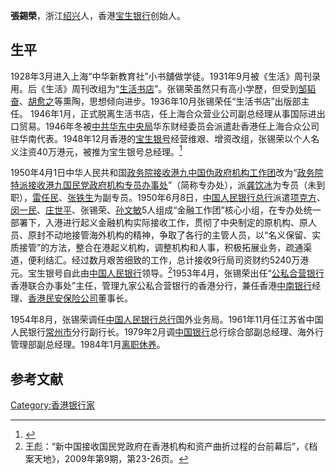 '''張錫榮'''{{BD|1914年|1月|1997年|10月19日}}，浙江[[绍兴|绍兴]]人，香港[[寶生銀行|宝生银行]]创始人。
==生平==
1928年3月进入上海“中华新教育社”小书舖做学徒。1931年9月被《生活》周刊录用。后《生活》周刊改组为“[[生活书店|生活书店]]”。张锡荣虽然只有高小学歷，但受到[[邹韬奋|邹韬奋]]、[[胡愈之|胡愈之]]等熏陶，思想倾向进步。1936年10月张锡荣任“生活书店”出版部主任。<!--1941年1月，张锡荣在上海成立“正泰行”，经营货物运输和贸易生意，支持生活书店，支援革命工作。-->1946年1月，正式脱离生活书店，任上海合众营业公司副总经理从事国际进出口贸易。1946年冬被[[中共华东中央局|中共华东中央局]]华东财经委员会派遣赴香港任上海合众公司驻华南代表。1948年12月香港的[[宝生银号|宝生银号]]经营维艰、增资改组，张锡荣以个人名义注资40万港元，被推为宝生银号总经理。<ref>{{Cite web |url=http://news.takungpao.com/paper/q/2017/1122/3517473.html |title=“香港宝生银行创始人张锡荣”，来源：大公网，2017-11-22 |access-date=2022-06-10 |archive-date=2022-06-10 |archive-url=https://web.archive.org/web/20220610213615/http://news.takungpao.com/paper/q/2017/1122/3517473.html }}</ref>

1950年4月1日中华人民共和国[[政务院接收港九中国伪政府机构工作团|政务院接收港九中国伪政府机构工作团]]改为“[[政务院特派接收港九国民党政府机构专员办事处|政务院特派接收港九国民党政府机构专员办事处]]”（简称专办处），派[[龚饮冰|龚饮冰]]为专员（未到职），[[雷任民|雷任民]]、[[张铁生|张铁生]]为副专员。1950年6月8日，[[中国人民银行总行|中国人民银行总行]]派遣[[项克方|项克方]]、[[闵一民|闵一民]]、[[庄世平|庄世平]]、张锡荣、[[孙文敏|孙文敏]]5人组成“金融工作团”核心小组，在专办处统一部署下，入港进行起义金融机构实际接收工作，贯彻了中央制定的原机构、原人员、原封不动地接管海外机构的精神，争取了各行的主管人员，以“名义保留、实质接管”的方法，整合在港起义机构，调整机构和人事，积极拓展业务，疏通渠道，便利结汇。经过数月艰苦细致的工作，总计接收9行局司资财约5240万港元。宝生银号自此由[[中国人民银行|中国人民银行]]领导。<ref>王彪：“新中国接收国民党政府在香港机构和资产曲折过程的台前幕后”，《档案天地》，2009年第9期，第23-26页。</ref>1953年4月，张锡荣出任“[[公私合营银行|公私合营银行]]香港联合办事处”主任，管理九家公私合营银行的香港分行，兼任香港[[中南银行|中南银行]]经理、[[香港民安保险公司|香港民安保险公司]]董事长。

1954年8月，张锡荣调任[[中国人民银行|中国人民银行总行]]国外业务局。1961年11月任江苏省中国人民银行[[常州市|常州市]]分行副行长。1979年2月调[[中国银行|中国银行]]总行综合部副总经理、海外行管理部副总经理。1984年1月[[离职休养|离职休养]]。
==参考文献==
<references/>
[[Category:香港银行家|Category:香港银行家]]
